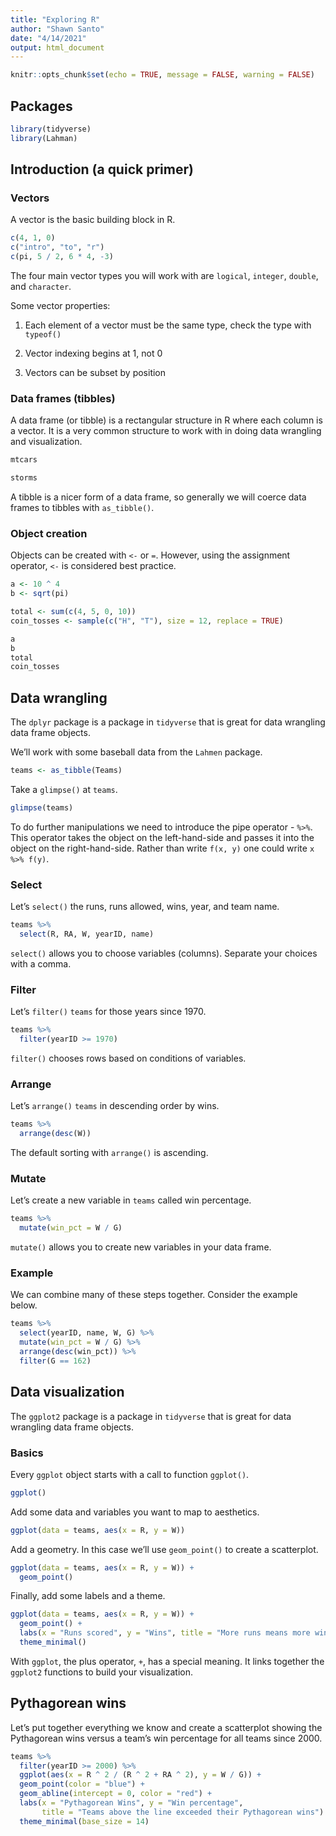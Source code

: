 ```yaml
---
title: "Exploring R"
author: "Shawn Santo"
date: "4/14/2021"
output: html_document
---
```


```r
knitr::opts_chunk$set(echo = TRUE, message = FALSE, warning = FALSE)
```

## Packages

```r
library(tidyverse)
library(Lahman)
```

## Introduction (a quick primer)

### Vectors

A vector is the basic building block in R.

```r
c(4, 1, 0)
c("intro", "to", "r")
c(pi, 5 / 2, 6 * 4, -3)
```

The four main vector types you will work with are `logical`, `integer`,
`double`, and `character`.

Some vector properties:

1. Each element of a vector must be the same type, check the type with 
   `typeof()`

2. Vector indexing begins at 1, not 0

3. Vectors can be subset by position

### Data frames (tibbles)

A data frame (or tibble) is a rectangular structure in R where each column is
a vector. It is a very common structure to work with in doing data wrangling
and visualization.

```r
mtcars
```

```r
storms
```

A tibble is a nicer form of a data frame, so generally we will coerce data
frames to tibbles with `as_tibble()`.

### Object creation

Objects can be created with `<-` or `=`. However, using the assignment operator,
`<-` is considered best practice.

```r
a <- 10 ^ 4
b <- sqrt(pi)

total <- sum(c(4, 5, 0, 10))
coin_tosses <- sample(c("H", "T"), size = 12, replace = TRUE)
```

```r
a
b
total
coin_tosses
```

## Data wrangling

The `dplyr` package is a package in `tidyverse` that is great for data
wrangling data frame objects. 

We'll work with some baseball data from the `Lahmen` package.

```r
teams <- as_tibble(Teams)
```

Take a `glimpse()` at `teams`.

```r
glimpse(teams)
```

To do further manipulations we need to introduce the pipe operator - `%>%`.
This operator takes the object on the left-hand-side and passes it into
the object on the right-hand-side. Rather than write `f(x, y)` one could
write `x %>% f(y)`.

### Select

Let's `select()` the runs, runs allowed, wins, year, and team name.

```r
teams %>% 
  select(R, RA, W, yearID, name)
```

`select()` allows you to choose variables (columns). Separate your choices with 
a comma.

### Filter

Let's `filter()` `teams` for those years since 1970.

```r
teams %>% 
  filter(yearID >= 1970)
```

`filter()` chooses rows based on conditions of variables.

### Arrange

Let's `arrange()` `teams` in descending order by wins.

```r
teams %>% 
  arrange(desc(W))
```

The default sorting with `arrange()` is ascending.

### Mutate

Let's create a new variable in `teams` called win percentage.

```r
teams %>% 
  mutate(win_pct = W / G)
```

`mutate()` allows you to create new variables in your data frame.

### Example

We can combine many of these steps together. Consider the example below.

```r
teams %>% 
  select(yearID, name, W, G) %>% 
  mutate(win_pct = W / G) %>% 
  arrange(desc(win_pct)) %>% 
  filter(G == 162)
```

## Data visualization

The `ggplot2` package is a package in `tidyverse` that is great for data
wrangling data frame objects. 

### Basics

Every `ggplot` object starts with a call to function `ggplot()`.

```r
ggplot()
```

Add some data and variables you want to map to aesthetics.

```r
ggplot(data = teams, aes(x = R, y = W))
```

Add a geometry. In this case we'll use `geom_point()` to create a 
scatterplot.

```r
ggplot(data = teams, aes(x = R, y = W)) +
  geom_point()
```

Finally, add some labels and a theme.

```r
ggplot(data = teams, aes(x = R, y = W)) +
  geom_point() +
  labs(x = "Runs scored", y = "Wins", title = "More runs means more wins!") +
  theme_minimal()
```

With `ggplot`, the plus operator, `+`, has a special meaning. It links together
the `ggplot2` functions to build your visualization.

## Pythagorean wins

Let's put together everything we know and create a scatterplot showing the
Pythagorean wins versus a team's win percentage for all teams since 2000.

```r
teams %>% 
  filter(yearID >= 2000) %>% 
  ggplot(aes(x = R ^ 2 / (R ^ 2 + RA ^ 2), y = W / G)) +
  geom_point(color = "blue") +
  geom_abline(intercept = 0, color = "red") +
  labs(x = "Pythagorean Wins", y = "Win percentage",
       title = "Teams above the line exceeded their Pythagorean wins") +
  theme_minimal(base_size = 14)
```

